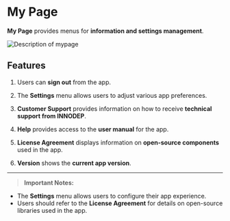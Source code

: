 # My Page

**My Page** provides menus for **information and settings management**.

<Image alt="Description of mypage" caption="Description of mypage" src="https://github.com/Innodep/vurix-mobile-docs/blob/main/assets/how-to-mypage.png?raw=true" />

## Features

1. Users can **sign out** from the app.

2. The **Settings** menu allows users to adjust various app preferences.

3. **Customer Support** provides information on how to receive **technical support from INNODEP**.

4. **Help** provides access to the **user manual** for the app.

5. **License Agreement** displays information on **open-source components** used in the app.

6. **Version** shows the **current app version**.

---

>**Important Notes:**

- The **Settings** menu allows users to configure their app experience.
- Users should refer to the **License Agreement** for details on open-source libraries used in the app.
